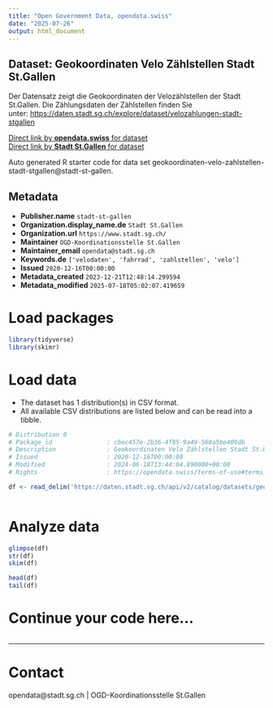 ```yaml
---
title: "Open Government Data, opendata.swiss"
date: "2025-07-26"
output: html_document
---
```


## Dataset: Geokoordinaten Velo Zählstellen Stadt St.Gallen

Der Datensatz zeigt die Geokoordinaten der Velozählstellen der Stadt St.Gallen. Die Zählungsdaten der Zählstellen finden Sie unter: [https://daten.stadt.sg.ch/explore/dataset/velozahlungen-stadt-stgallen](https://daten.stadt.sg.ch/explore/dataset/velozahlungen-stadt-stgallen)

[Direct link by **opendata.swiss** for dataset](https://opendata.swiss/de/dataset/geokoordinaten-velo-zahlstellen-stadt-st-gallen)<br>
[Direct link by **Stadt St.Gallen** for dataset](https://daten.stadt.sg.ch/explore/dataset/geokoordinaten-velo-zahlstellen-stadt-stgallen/)

Auto generated R starter code for data set geokoordinaten-velo-zahlstellen-stadt-stgallen@stadt-st-gallen.

## Metadata

- **Publisher.name** `stadt-st-gallen`
- **Organization.display_name.de** `Stadt St.Gallen`
- **Organization.url** `https://www.stadt.sg.ch/`
- **Maintainer** `OGD-Koordinationsstelle St.Gallen`
- **Maintainer_email** `opendata@stadt.sg.ch`
- **Keywords.de** `['velodaten', 'fahrrad', 'zahlstellen', 'velo']`
- **Issued** `2020-12-16T00:00:00`
- **Metadata_created** `2023-12-21T12:48:14.299594`
- **Metadata_modified** `2025-07-18T05:02:07.419659`


# Load packages

```r

library(tidyverse)
library(skimr)

```

# Load data

-   The dataset has 1 distribution(s) in CSV format.
-   All available CSV distributions are listed below and can be read into a tibble.

```r

# Distribution 0
# Package_id               : cbec457e-2b36-4f85-9a49-560a5be409db
# Description              : Geokoordinaten Velo Zählstellen Stadt St.Gallen (csv)
# Issued                   : 2020-12-16T00:00:00
# Modified                 : 2024-06-18T13:44:04.890000+00:00
# Rights                   : https://opendata.swiss/terms-of-use#terms_by

df <- read_delim('https://daten.stadt.sg.ch/api/v2/catalog/datasets/geokoordinaten-velo-zahlstellen-stadt-stgallen/exports/csv?use_labels=true')



```

# Analyze data

```r

glimpse(df)
str(df)
skim(df)

head(df)
tail(df)

```

# Continue your code here...

```r

```

------------------------------------------------------------------------

# Contact

opendata@stadt.sg.ch | OGD-Koordinationsstelle St.Gallen
